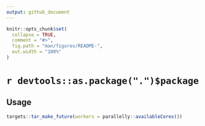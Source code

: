 ```yaml
---
output: github_document
---
```


<!-- README.md is generated from README.Rmd. Please edit that file -->

```r
knitr::opts_chunk$set(
  collapse = TRUE,
  comment = "#>",
  fig.path = "man/figures/README-",
  out.width = "100%"
)
```

# `r devtools::as.package(".")$package`

<!-- badges: start -->
<!-- badges: end -->

## Usage

```r
targets::tar_make_future(workers = parallelly::availableCores())
```
